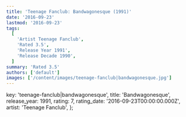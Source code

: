 ```yaml
---
title: 'Teenage Fanclub: Bandwagonesque (1991)'
date: '2016-09-23'
lastmod: '2016-09-23'
tags:
  [
    'Artist Teenage Fanclub',
    'Rated 3.5',
    'Release Year 1991',
    'Release Decade 1990',
  ]
summary: 'Rated 3.5'
authors: ['default']
images: ['/content/images/teenage-fanclub|bandwagonesque.jpg']
---
```


  key: 'teenage-fanclub|bandwagonesque',
  title: 'Bandwagonesque',
  release_year: 1991,
  rating: 7,
  rating_date: '2016-09-23T00:00:00.000Z',
  artist: 'Teenage Fanclub',
};

<MusicRating data={data} />
